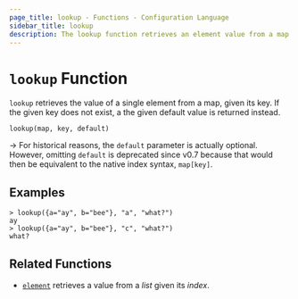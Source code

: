 ```yaml
---
page_title: lookup - Functions - Configuration Language
sidebar_title: lookup
description: The lookup function retrieves an element value from a map given its key.
---
```


# `lookup` Function

`lookup` retrieves the value of a single element from a map, given its key.
If the given key does not exist, a the given default value is returned instead.

```hcl
lookup(map, key, default)
```

-> For historical reasons, the `default` parameter is actually optional. However,
omitting `default` is deprecated since v0.7 because that would then be
equivalent to the native index syntax, `map[key]`.

## Examples

```shell-session
> lookup({a="ay", b="bee"}, "a", "what?")
ay
> lookup({a="ay", b="bee"}, "c", "what?")
what?
```

## Related Functions

- [`element`](//docs/templates/hcl_templates/functions/collection/element) retrieves a value from a _list_ given its _index_.
